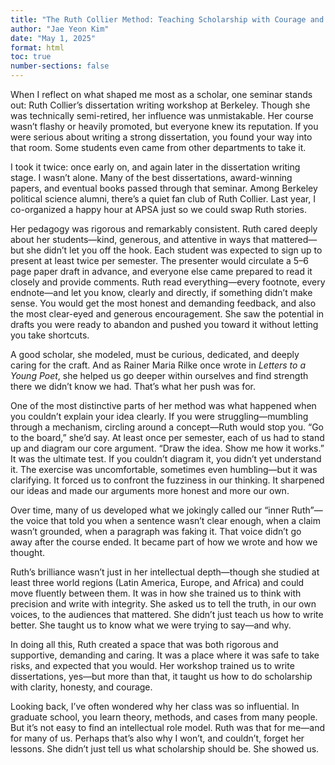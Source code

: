 ```yaml
---
title: "The Ruth Collier Method: Teaching Scholarship with Courage and Clarity"
author: "Jae Yeon Kim"
date: "May 1, 2025"
format: html
toc: true
number-sections: false
---
```

  
When I reflect on what shaped me most as a scholar, one seminar stands out: Ruth Collier’s dissertation writing workshop at Berkeley. Though she was technically semi-retired, her influence was unmistakable. Her course wasn’t flashy or heavily promoted, but everyone knew its reputation. If you were serious about writing a strong dissertation, you found your way into that room. Some students even came from other departments to take it.

I took it twice: once early on, and again later in the dissertation writing stage. I wasn’t alone. Many of the best dissertations, award-winning papers, and eventual books passed through that seminar. Among Berkeley political science alumni, there’s a quiet fan club of Ruth Collier. Last year, I co-organized a happy hour at APSA just so we could swap Ruth stories.

Her pedagogy was rigorous and remarkably consistent. Ruth cared deeply about her students—kind, generous, and attentive in ways that mattered—but she didn’t let you off the hook. Each student was expected to sign up to present at least twice per semester. The presenter would circulate a 5–6 page paper draft in advance, and everyone else came prepared to read it closely and provide comments. Ruth read everything—every footnote, every endnote—and let you know, clearly and directly, if something didn’t make sense. You would get the most honest and demanding feedback, and also the most clear-eyed and generous encouragement. She saw the potential in drafts you were ready to abandon and pushed you toward it without letting you take shortcuts.

A good scholar, she modeled, must be curious, dedicated, and deeply caring for the craft. And as Rainer Maria Rilke once wrote in *Letters to a Young Poet*, she helped us go deeper within ourselves and find strength there we didn’t know we had. That’s what her push was for.

One of the most distinctive parts of her method was what happened when you couldn’t explain your idea clearly. If you were struggling—mumbling through a mechanism, circling around a concept—Ruth would stop you. “Go to the board,” she’d say. At least once per semester, each of us had to stand up and diagram our core argument. “Draw the idea. Show me how it works.” It was the ultimate test. If you couldn’t diagram it, you didn’t yet understand it. The exercise was uncomfortable, sometimes even humbling—but it was clarifying. It forced us to confront the fuzziness in our thinking. It sharpened our ideas and made our arguments more honest and more our own.

Over time, many of us developed what we jokingly called our “inner Ruth”—the voice that told you when a sentence wasn’t clear enough, when a claim wasn’t grounded, when a paragraph was faking it. That voice didn’t go away after the course ended. It became part of how we wrote and how we thought.

Ruth’s brilliance wasn’t just in her intellectual depth—though she studied at least three world regions (Latin America, Europe, and Africa) and could move fluently between them. It was in how she trained us to think with precision and write with integrity. She asked us to tell the truth, in our own voices, to the audiences that mattered. She didn’t just teach us how to write better. She taught us to know what we were trying to say—and why.

In doing all this, Ruth created a space that was both rigorous and supportive, demanding and caring. It was a place where it was safe to take risks, and expected that you would. Her workshop trained us to write dissertations, yes—but more than that, it taught us how to do scholarship with clarity, honesty, and courage.

Looking back, I’ve often wondered why her class was so influential. In graduate school, you learn theory, methods, and cases from many people. But it’s not easy to find an intellectual role model. Ruth was that for me—and for many of us. Perhaps that’s also why I won’t, and couldn’t, forget her lessons. She didn’t just tell us what scholarship should be. She showed us.